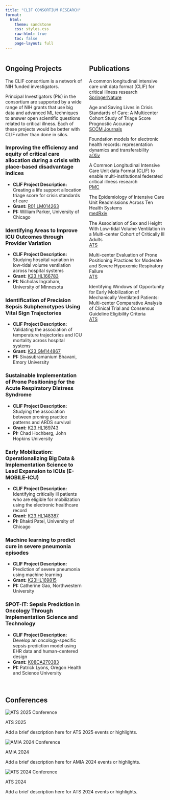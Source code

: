 ```yaml
---
title: "CLIF CONSORTIUM RESEARCH"
format: 
  html:
    theme: sandstone
    css: styles.css
    raw-html: true
    toc: false
    page-layout: full
---
```


::: {.columns}

::: {.column width="50%"}

## Ongoing Projects

<div class="scrollable-projects">

The CLIF consortium is a network of NIH funded investigators.

Principal Investigators (PIs) in the consortium are supported by a wide range of NIH grants that use big data and advanced ML techniques to answer open scientific questions related to critical illness. Each of these projects would be better with CLIF rather than done in silos.

### Improving the efficiency and equity of critical care allocation during a crisis with place-based disadvantage indices

- **CLIF Project Description:** Creating a life support allocation triage score for crisis standards of care
- **Grant:** [R01 LM014263](https://reporter.nih.gov/search/skf_8uTY8USB45uQrSL2Ug/project-details/10817718)
- **PI:** William Parker, University of Chicago

### Identifying Areas to Improve ICU Outcomes through Provider Variation

- **CLIF Project Description:** Studying hospital variation in low-tidal volume ventilation across hospital systems
- **Grant:** [K23 HL166783](https://reporter.nih.gov/search/HFtCRP89oECUkVZSA_8mEw/project-details/10754951)
- **PI:** Nicholas Ingraham, University of Minnesota

### Identification of Precision Sepsis Subphenotypes Using Vital Sign Trajectories

- **CLIF Project Description:** Validating the association of temperature trajectories and ICU mortality across hospital systems
- **Grant:** [K23 GM144867](https://reporter.nih.gov/search/7XgA7wwyL0ictZyceawqRA/project-details/10683303)
- **PI:** Sivasubramanium Bhavani, Emory University

### Sustainable Implementation of Prone Positioning for the Acute Respiratory Distress Syndrome

- **CLIF Project Description:** Studying the association between proning practice patterns and ARDS survival
- **Grant:** [K23 HL169743](https://reporter.nih.gov/search/2-fXoeMMW0yafEM_qnyY4A/project-details/10722194)
- **PI:** Chad Hochberg, John Hopkins University

### Early Mobilization: Operationalizing Big Data & Implementation Science to Lead Expansion to ICUs (E-MOBILE-ICU)

- **CLIF Project Description:** Identifying critically ill patients who are eligible for mobilization using the electronic healthcare record
- **Grant:** [K23 HL148387](https://reporter.nih.gov/search/m0yB8RKJLUuEoOlobWszpw/project-details/10055025)
- **PI:** Bhakti Patel, University of Chicago

### Machine learning to predict cure in severe pneumonia episodes

- **CLIF Project Description:** Prediction of severe pneumonia using machine learning
- **Grant:** [K23HL169815](https://reporter.nih.gov/search/BSW6ioAssE6rMGSDYX6Jcw/project-details/10890415)
- **PI:** Catherine Gao, Northwestern University

### SPOT-IT: Sepsis Prediction in Oncology Through Implementation Science and Technology

- **CLIF Project Description:** Develop an oncology-specific sepsis prediction model using EHR data and human-centered design
- **Grant:** [K08CA270383](https://reporter.nih.gov/search/NtN6kDznS0abLd7eY-HHuw/project-details/10884029)
- **PI:** Patrick Lyons, Oregon Health and Science University

</div>

:::

::: {.column width="50%"}

## Publications

<div class="scrollable-projects">

A common longitudinal intensive care unit data format (CLIF) for critical illness research  
[SpringerNature](https://link.springer.com/article/10.1007/s00134-025-07848-7)

Age and Saving Lives in Crisis Standards of Care: A Multicenter Cohort Study of Triage Score Prognostic Accuracy  
[SCCM Journals](https://journals.lww.com/ccejournal/fulltext/2025/05000/age_and_saving_lives_in_crisis_standards_of_care_.8.aspx)

Foundation models for electronic health records: representation dynamics and transferability  
[arXiv](https://arxiv.org/abs/2504.10422)

A Common Longitudinal Intensive Care Unit data Format (CLIF) to enable multi-institutional federated critical illness research  
[PMC](https://pmc.ncbi.nlm.nih.gov/articles/PMC11398431/)

The Epidemiology of Intensive Care Unit Readmissions Across Ten Health Systems  
[medRxiv](https://www.medrxiv.org/content/10.1101/2025.03.10.25323672v1)

The Association of Sex and Height With Low-tidal Volume Ventilation in a Multi-center Cohort of Critically Ill Adults  
[ATS](https://www.atsjournals.org/doi/abs/10.1164/ajrccm.2025.211.Abstracts.A7695)

Multi-center Evaluation of Prone Positioning Practices for Moderate and Severe Hypoxemic Respiratory Failure  
[ATS](https://www.atsjournals.org/doi/abs/10.1164/ajrccm.2025.211.Abstracts.A7155)

Identifying Windows of Opportunity for Early Mobilization of Mechanically Ventilated Patients: Multi-center Comparative Analysis of Clinical Trial and Consensus Guideline Eligibility Criteria  
[ATS](https://www.atsjournals.org/doi/abs/10.1164/ajrccm.2025.211.Abstracts.A2870)

</div>

:::

:::

<div style="margin-top: 50px;"></div>

## Conferences

<div class="conference-images-container">

<div class="conference-image-item">
  <img src="./images/ATS_2025.JPG" alt="ATS 2025 Conference">
  <p class="title">ATS 2025</p>
  <p class="description">Add a brief description here for ATS 2025 events or highlights.</p>
</div>

<div class="conference-image-item">
  <img src="./images/AMIA_2024.jpg" alt="AMIA 2024 Conference">
  <p class="title">AMIA 2024</p>
  <p class="description">Add a brief description here for AMIA 2024 events or highlights.</p>
</div>

<div class="conference-image-item">
  <img src="./images/ats_2024.png" alt="ATS 2024 Conference">
  <p class="title">ATS 2024</p>
  <p class="description">Add a brief description here for ATS 2024 events or highlights.</p>
</div>

</div>

